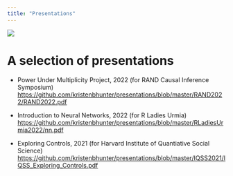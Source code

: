 ```yaml
---
title: "Presentations"
---
```


![](images/image5.jpg)

# A selection of presentations

-   Power Under Multiplicity Project, 2022 (for RAND Causal Inference Symposium) <https://github.com/kristenbhunter/presentations/blob/master/RAND2022/RAND2022.pdf>

-   Introduction to Neural Networks, 2022 (for R Ladies Urmia) <https://github.com/kristenbhunter/presentations/blob/master/RLadiesUrmia2022/nn.pdf>

-   Exploring Controls, 2021 (for Harvard Institute of Quantiative Social Science) <https://github.com/kristenbhunter/presentations/blob/master/IQSS2021/IQSS_Exploring_Controls.pdf>
